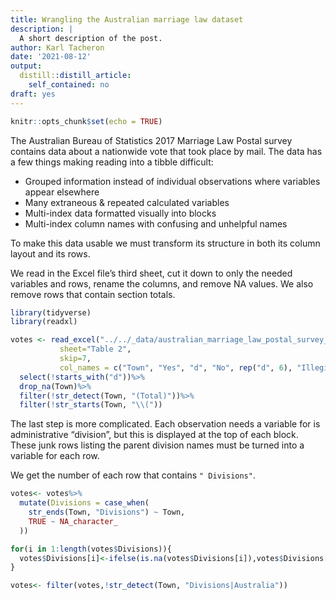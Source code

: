 ```yaml
---
title: Wrangling the Australian marriage law dataset
description: |
  A short description of the post.
author: Karl Tacheron
date: '2021-08-12'
output:
  distill::distill_article:
    self_contained: no
draft: yes
---
```


```r
knitr::opts_chunk$set(echo = TRUE)
```

The Australian Bureau of Statistics 2017 Marriage Law Postal survey contains data about a nationwide vote that took place by mail. The data has a few things making reading into a tibble difficult:

 - Grouped information instead of individual observations where variables appear elsewhere
 - Many extraneous & repeated calculated variables
 - Multi-index data formatted visually into blocks
 - Multi-index column names with confusing and unhelpful names
 
To make this data usable we must transform its structure in both its column layout and its rows.

We read in the Excel file's third sheet, cut it down to only the needed variables and rows, rename the columns, and remove NA values. We also remove rows that contain section totals.

```r
library(tidyverse)
library(readxl)

votes <- read_excel("../../_data/australian_marriage_law_postal_survey_2017_-_response_final.xls",
           sheet="Table 2",
           skip=7,
           col_names = c("Town", "Yes", "d", "No", rep("d", 6), "Illegible", "d", "No Response", rep("d", 3)))%>%
  select(!starts_with("d"))%>%
  drop_na(Town)%>%
  filter(!str_detect(Town, "(Total)"))%>%
  filter(!str_starts(Town, "\\("))

```

The last step is more complicated. Each observation needs a variable for is administrative "division", but this is displayed at the top of each block. These junk rows listing the parent division names must be turned into a variable for each row. 

We get the number of each row that contains `" Divisions"`.

```r
votes<- votes%>%
  mutate(Divisions = case_when(
    str_ends(Town, "Divisions") ~ Town,
    TRUE ~ NA_character_
  ))

for(i in 1:length(votes$Divisions)){
  votes$Divisions[i]<-ifelse(is.na(votes$Divisions[i]),votes$Divisions[i-1], votes$Divisions[i])
}

votes<- filter(votes,!str_detect(Town, "Divisions|Australia"))
```

